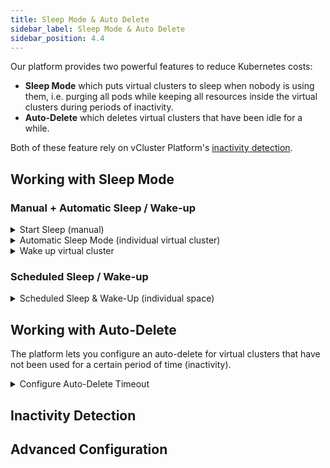 ```yaml
---
title: Sleep Mode & Auto Delete
sidebar_label: Sleep Mode & Auto Delete
sidebar_position: 4.4
---
```




Our platform provides two powerful features to reduce Kubernetes costs:

- **Sleep Mode** which puts virtual clusters to sleep when nobody is using them, i.e. purging all pods while keeping all resources inside the virtual clusters during periods of inactivity.
- **Auto-Delete** which deletes virtual clusters that have been idle for a while.

Both of these feature rely on vCluster Platform's [inactivity detection](#inactivity-detection).

## Working with Sleep Mode

<PartialWorkingWithSleepMode />

### Manual + Automatic Sleep / Wake-up

<details>
  <summary>Start Sleep (manual)</summary>
  <Tabs
    defaultValue="ui"
    values={[
      {label: 'UI', value: 'ui'},
      {label: 'CLI', value: 'cli'},
    ]}>
    <TabItem value="ui"><PartialSleepManualUI name="virtual cluster" kind="Virtual Cluster" /></TabItem>
    <TabItem value="cli"><PartialSleepManualCLI name="virtual cluster"/></TabItem>
  </Tabs>

</details>

<details>
  <summary>Automatic Sleep Mode (individual virtual cluster)</summary>
  <PartialSleepConfigureUI name="virtual cluster" />
</details>

<details>
  <summary>Wake up virtual cluster</summary>
  <Tabs
    defaultValue="ui"
    values={[
      { label: "UI", value: "ui" },
      { label: "CLI", value: "cli" },
    ]}
  >
    <TabItem value="ui">
      <PartialSleepWakeUI name="virtual cluster" />
    </TabItem>
    <TabItem value="cli">
      <PartialSleepWakeCLI name="virtual cluster" />
    </TabItem>
  </Tabs>
</details>

### Scheduled Sleep / Wake-up

<details>
  <summary>Scheduled Sleep & Wake-Up (individual space)</summary>
  <PartialSleepScheduleUI name="virtual cluster" />
</details>

## Working with Auto-Delete

The platform lets you configure an auto-delete for virtual clusters that have not been used for a certain period of time (inactivity).

<details>
  <summary>Configure Auto-Delete Timeout</summary>
  <PartialAutoDeleteConfigureUI name="virtual cluster" />
</details>

## Inactivity Detection

<PartialActivityDetection name="virtual cluster" />

## Advanced Configuration

<PartialAdvancedConfiguration name="virtual cluster" />
